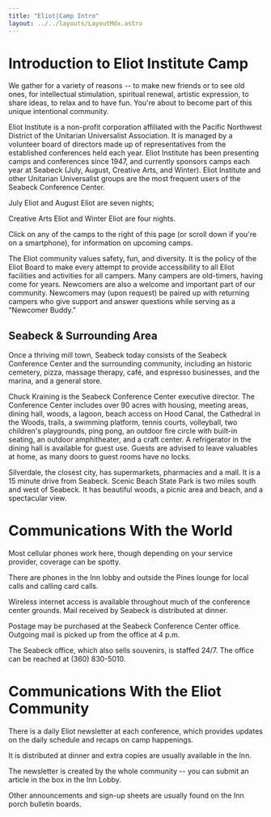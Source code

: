 ```yaml
---
title: "Eliot|Camp Intro"
layout: ../../layouts/LayoutMdx.astro
---
```


# Introduction to Eliot Institute Camp

We gather for a variety of reasons -- to make new friends or to see old ones, 
for intellectual stimulation, spiritual renewal, artistic expression, to share 
ideas, to relax and to have fun. You're about to become part of this unique 
intentional community.

Eliot Institute is a non-profit corporation affiliated with the Pacific 
Northwest District of the Unitarian Universalist Association. 
It is managed by a volunteer board of directors made up of 
representatives from the established conferences held each year. 
Eliot Institute has been presenting camps and conferences since 1947, 
and currently sponsors camps each year at Seabeck 
(July, August, Creative Arts, and Winter). 
Eliot Institute and other Unitarian Universalist groups are the 
most frequent users of the Seabeck Conference Center. 

July Eliot and August Eliot are seven nights; 

Creative Arts Eliot and Winter Eliot are four nights. 

Click on any of the camps to the right of this page 
(or scroll down if you're on a smartphone), for information on upcoming camps.

The Eliot community values safety, fun, and diversity. It is the policy 
of the Eliot Board to make every attempt to provide accessibility to 
all Eliot facilities and activities for all campers. Many campers are old-timers, 
having come for years. Newcomers are also a welcome and important part of our community. 
Newcomers may (upon request) be paired up with returning campers who 
give support and answer questions while serving as a "Newcomer Buddy."

## Seabeck & Surrounding Area

Once a thriving mill town, Seabeck today consists of the 
Seabeck Conference Center and the surrounding community, 
including an historic cemetery, pizza, massage therapy, 
café, and espresso businesses, and the marina, and a general store. 

Chuck Kraining is the Seabeck Conference Center executive director. 
The Conference Center includes over 90 acres with housing, meeting areas, 
dining hall, woods, a lagoon, beach access on Hood Canal, the 
Cathedral in the Woods, trails, a swimming platform, tennis courts, 
volleyball, two children's playgrounds, ping pong, an outdoor fire 
circle with built-in seating, an outdoor amphitheater, and a craft center. 
A refrigerator in the dining hall is available for guest use. 
Guests are advised to leave valuables at home, as many doors 
to guest rooms have no locks.

Silverdale, the closest city, has supermarkets, pharmacies and a mall. 
It is a 15 minute drive from Seabeck. Scenic Beach State Park is two 
miles south and west of Seabeck. It has beautiful woods, a picnic area 
and beach, and a spectacular view.

# Communications With the World

Most cellular phones work here, though depending on your service provider, 
coverage can be spotty. 

There are phones in the Inn lobby and outside the 
Pines lounge for local calls and calling card calls.  

Wireless internet 
access is available throughout much of the conference center grounds. 
Mail received by Seabeck is distributed at dinner. 

Postage may be purchased at the Seabeck Conference Center office. 
Outgoing mail is picked up from the office at 4 p.m. 

The Seabeck office, which also sells souvenirs, is staffed 24/7. The office can be reached at (360) 830-5010.

# Communications With the Eliot Community

There is a daily Eliot newsletter at each conference, which provides 
updates on the daily schedule and recaps on camp happenings. 

It is distributed at dinner and extra copies are usually available in the Inn. 

The newsletter is created by the whole community -- you can submit an article in the box in the Inn Lobby. 

Other announcements and sign-up sheets are usually found on the Inn porch bulletin boards.
